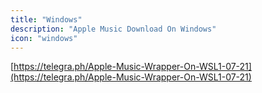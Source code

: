 ```yaml
---
title: "Windows"
description: "Apple Music Download On Windows"
icon: "windows"
---
```


[https://telegra.ph/Apple-Music-Wrapper-On-WSL1-07-21](https://telegra.ph/Apple-Music-Wrapper-On-WSL1-07-21)